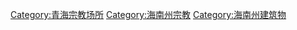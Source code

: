 [[Category:青海宗教场所|Category:青海宗教场所]]
[[Category:海南州宗教|Category:海南州宗教]]
[[Category:海南州建筑物|Category:海南州建筑物]]